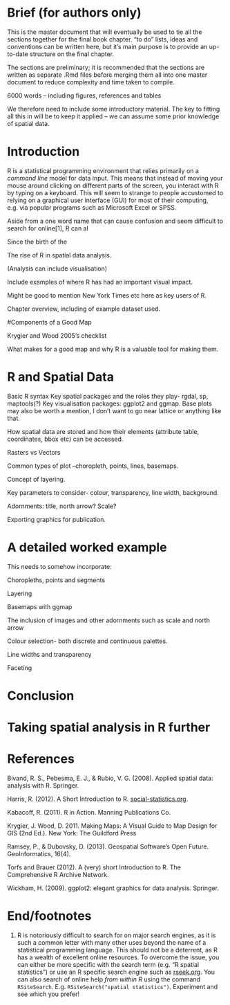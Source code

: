Brief (for authors only)
========================================================

This is the master document that will eventually be used to tie
all the sections together for the final book chapter.
"to do" lists, ideas and conventions can be written here, 
but it's main purpose is to provide an up-to-date structure on the final chapter.

The sections are preliminary; it is recommended that the sections are 
written as separate .Rmd files before merging them all into one master document
to reduce complexity and time taken to compile. 

6000 words – including figures, references and tables

We therefore need to include some introductory material. The key to fitting all this in will be to keep it applied – we can assume some prior knowledge of spatial data.

# Introduction

R is a statistical programming environment that relies primarily 
on a *command line* model for data input. This means that instead of 
moving your mouse around clicking on different parts of the screen, you 
interact with R by typing on a keyboard. This will seem to strange to people 
accustomed to relying on a graphical user interface (GUI) for most of their 
computing, e.g. via popular programs such as Microsoft Excel or SPSS.

Aside from a one word name that can cause confusion and seem difficult to search for online[1], 
R can al


Since the birth of the 

The rise of R in spatial data analysis. 

(Analysis can include visualisation)

Include examples of where R has had an important visual impact.

Might be good to mention New York Times etc here as key users of R.

Chapter overview, including of example dataset used.

#Components of a Good Map

Krygier and Wood 2005's checklist

What makes for a good map and why R is a valuable tool for making them.

# R and Spatial Data

Basic R syntax
Key spatial packages and the roles they play- rgdal, sp, maptools(?)
Key visualisation packages: ggplot2 and ggmap. Base plots may also be worth a mention, I don’t want to go near lattice or anything like that.

How spatial data are stored and how their elements (attribute table, coordinates, bbox etc) can be accessed. 

Rasters vs Vectors

Common types of plot –choropleth, points, lines, basemaps.

Concept of layering.

Key parameters to consider- colour, transparency, line width, background.

Adornments: title, north arrow? Scale?

Exporting graphics for publication.

# A detailed worked example

This needs to somehow incorporate: 

Choropleths, points and segments

Layering

Basemaps with ggmap

The inclusion of images and other adornments such as scale and north arrow

Colour selection- both discrete and continuous palettes.

Line widths and transparency

Faceting

# Conclusion

# Taking spatial analysis in R further

# References

Bivand, R. S., Pebesma, E. J., & Rubio, V. G. (2008). Applied spatial data: analysis with R. Springer.

Harris, R. (2012). A Short Introduction to R. 
[social-statistics.org](http://www.social-statistics.org/).

Kabacoff, R. (2011). R in Action. Manning Publications Co.

Krygier, J. Wood, D. 2011. Making Maps: A Visual Guide to Map Design for 
GIS (2nd Ed.). New York: The Guildford Press

Ramsey, P., & Dubovsky, D. (2013). Geospatial Software's Open Future. 
GeoInformatics, 16(4). 

Torfs and Brauer (2012). A (very) short Introduction to R. The Comprehensive R Archive Network.

Wickham, H. (2009). ggplot2: elegant graphics for data analysis. Springer.

# End/footnotes

1. R is notoriously difficult to search for on major search 
engines, as it is such a common letter with many other uses beyond the name
of a statistical programming language. This should not be a deterrent, as 
R has a wealth of excellent online resources. To overcome the issue, 
you can either be more specific with the search term (e.g. "R spatial statistics")
or use an R specific search engine such as [rseek.org](http://www.rseek.org/).
You can also search of online help *from within R* using the command `RSiteSearch`.
E.g. `RSiteSearch("spatial statistics")`. Experiment and see which you prefer!
